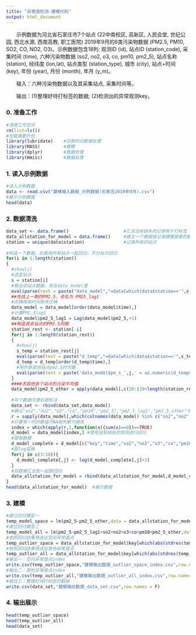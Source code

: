 ```yaml
---
title: "异常值检测-建模代码"
output: html_document
---
```


&emsp;&emsp;示例数据为河北省石家庄市7个站点 (22中南校区, 高新区, 人民会堂, 世纪公园, 西北水源, 西南高教, 职工医院) 2019年9月的6类污染物数据 (PM2.5, PM10, SO2, CO, NO2, O3)。示例数据包含18列: 观测ID (id), 站点ID (station_code), 采集时间 (time), 六种污染物数据 (so2, no2, o3, co, pm10, pm2_5), 站点名称 (station), 经纬度 (lon,lat), 站点类型  (station_type), 城市 (city), 站点+时间 (key), 年份 (year), 月份 (month), 年月 (y_m)。

&emsp;&emsp;输入：六种污染物数据以及其采集站点, 采集时间等。

&emsp;&emsp;输出：(1)整理好待打标签的数据; (2)检测出的异常观测key。



### 0. 准备工作

```r
#清理工作空间
rm(list=ls())
#加载需要的包
library(lubridate)    #日期时间数据处理
library(MASS)         #建模
library(dplyr)        #数据处理
library(Hmisc)        #数据处理
```


### 1. 读入示例数据


```r
#读入示例数据
data <- read.csv("建模输入数据_示例数据(石家庄2019年9月).csv")
#展示示例数据
head(data)
```

### 2. 数据清洗

```r
data_set <- data.frame()                     #汇总没有缺失的记录用于打标签 
data_allstation_for_model = data.frame()     #建立一个数据框记录建模需要的数据
station = unique(data$station)               #记录所有的站点
  
#构造一下数据，后面用所有站点一起回归，不分站点回归
for(i in 1:length(station))
{
  #show(i)
  #选定站点
  s = station[i]
  #取出该站点数据，存在data_model里
  eval(parse(text = paste("data_model","=data[which(data$station=='",s,"'),]",sep = "")))
  ##先找上一期的PM2.5，命名为 PM25_lag1
  #先确保按时间排序正确
  data_model = data_model[order(data_model$time),]
  #计算PM2.5lag1
  data_model$pm2_5_lag1 = Lag(data_model$pm2_5,+1)
  ##构造其余站点的PM2.5同期
  station_rest <- station[-i]
  for(j in 1:length(station_rest))
  {
    #show(j)
    s_temp = station_rest[j]
    eval(parse(text = paste("d_temp","=data[which(data$station=='",s_temp,"'),]",sep = "")))
    d_temp = d_temp[order(d_temp$time),]
    #用的是其他站点pm2.5的同期
    eval(parse(text = paste('data_model$pm_s_',j,' = as.numeric(d_temp$pm2_5)',sep = '')))
  }
  ####求其他各个站点的污染平均值
  data_model$pm2_5_other = apply(data_model[,c(20:(19+length(station_rest)))],1,function(x)mean(x,na.rm = TRUE))
    
  #存个数据方便后面标注
  data_set <- rbind(data_set,data_model)
  #确认"so2","no2","o3","co","pm10","pm2_5","pm2_5_lag1","pm2_5_other"中是否有缺失值
  r = sapply(data_model[,which(colnames(data_model) %in% c("so2","no2","o3","co","pm10","pm2_5","pm2_5_lag1","pm2_5_other"))], function(x) {1*(is.na(x))})
  #只要有一列的数值为NA就判断为缺失
  index = which(apply(r,1,function(x){sum(x)==0})==TRUE)
  d_model = data_model[index,] #使用没有缺失的观测进行回归
  #提取数据
  d_model_complete = d_model[c("key","time","so2","no2","o3","co","pm10","pm2_5","pm2_5_lag1","pm2_5_other")]
  #取log变换
  for(j in c(3:10)){
    d_model_complete[,j] <- log(d_model_complete[,j]+1)
  }
  #将数据汇总到一起跑回归
  data_allstation_for_model = rbind(data_allstation_for_model,d_model_complete)
}
head(data_allstation_for_model)  #展示数据
```

### 3. 建模



```r
#建立回归模型一
temp_model_space = lm(pm2_5~pm2_5_other,data = data_allstation_for_model)
#建立回归模型二
temp_model_all = lm(pm2_5~pm2_5_lag1+so2+no2+o3+co+pm10+pm2_5_other,data = data_allstation_for_model)
#依照回归结果筛选出空间异常值点
temp_outlier_space = data_allstation_for_model$key[which(abs(stdres(temp_model_space)) > 3)]
#依照回归结果筛选出其他异常值点
temp_outlier_all = data_allstation_for_model$key[which(abs(stdres(temp_model_all)) > 3)]
#输出一：空间异常值点index
write.csv(temp_outlier_space,"建模输出数据_outlier_space_index.csv",row.names = F)
#输出二：其他异常值点index
write.csv(temp_outlier_all,"建模输出数据_outlier_all_index.csv",row.names = F)
#输出三：整理好待打标签的数据
write.csv(data_set,"建模输出数据_data_set.csv",row.names = F)
```

### 4. 输出展示

```r
head(temp_outlier_space)
head(temp_outlier_all)
head(data_set)
```






